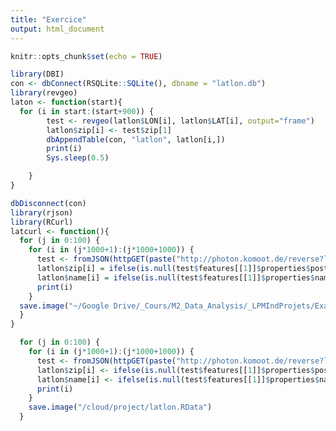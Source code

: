 ```yaml
---
title: "Exercice"
output: html_document
---
```


```r
knitr::opts_chunk$set(echo = TRUE)
```

```r
library(DBI)
con <- dbConnect(RSQLite::SQLite(), dbname = "latlon.db")
library(revgeo)
laton <- function(start){
  for (i in start:(start+900)) {
        test <- revgeo(latlon$LON[i], latlon$LAT[i], output="frame")
        latlon$zip[i] <- test$zip[1]
        dbAppendTable(con, "latlon", latlon[i,])
        print(i)
        Sys.sleep(0.5)

    }
}

dbDisconnect(con)
library(rjson)
library(RCurl)
latcurl <- function(){
  for (j in 0:100) {
    for (i in (j*1000+1):(j*1000+1000)) {
      test <- fromJSON(httpGET(paste("http://photon.komoot.de/reverse?lon=",latlon$LON[i],"&lat=",latlon$LAT[i], sep="")))
      latlon$zip[i] = ifelse(is.null(test$features[[1]]$properties$postcode),"NA", test$features[[1]]$properties$postcode)
      latlon$name[i] = ifelse(is.null(test$features[[1]]$properties$name),"NA",test$features[[1]]$properties$name)
      print(i)
    }
  save.image("~/Google Drive/_Cours/M2_Data_Analysis/_LPMIndProjets/Examens2020/EXamenLPMIND/latlon.RData")
  }
}

  for (j in 0:100) {
    for (i in (j*1000+1):(j*1000+1000)) {
      test <- fromJSON(httpGET(paste("http://photon.komoot.de/reverse?lon=",latlon$LON[i],"&lat=",latlon$LAT[i], sep="")))
      latlon$zip[i] <- ifelse(is.null(test$features[[1]]$properties$postcode),"NA", test$features[[1]]$properties$postcode)
      latlon$name[i] <- ifelse(is.null(test$features[[1]]$properties$name),"NA",test$features[[1]]$properties$name)
      print(i)
    }
    save.image("/cloud/project/latlon.RData")
  }
  
  
```

